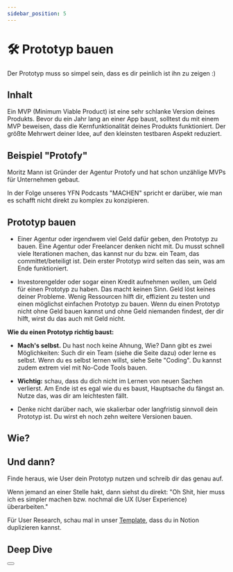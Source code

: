 ```yaml
---
sidebar_position: 5
---
```


# 🛠️ Prototyp bauen

<Admonition type="info" icon="🫣">
Der Prototyp muss so simpel sein, dass es dir peinlich ist ihn zu zeigen :)
</Admonition>

## Inhalt

Ein MVP (Minimum Viable Product) ist eine sehr schlanke Version deines Produkts. Bevor du ein Jahr lang an einer App baust, solltest du mit einem MVP beweisen, dass die Kernfunktionalität deines Produkts funktioniert. Der größte Mehrwert deiner Idee, auf den kleinsten testbaren Aspekt reduziert.

<YouTube videoId="1hHMwLxN6EM" />

## Beispiel "Protofy"

Moritz Mann ist Gründer der Agentur Protofy und hat schon unzählige MVPs für Unternehmen gebaut.

In der Folge unseres YFN Podcasts "MACHEN" spricht er darüber, wie man es schafft nicht direkt zu komplex zu konzipieren.
<Spotify source="https://open.spotify.com/episode/7eTXfhDadAouUmTnpKAJeL"/>

## Prototyp bauen

- Einer Agentur oder irgendwem viel Geld dafür geben, den Prototyp zu bauen. Eine Agentur oder Freelancer denken nicht mit. Du musst schnell viele Iterationen machen, das kannst nur du bzw. ein Team, das committet/beteiligt ist. Dein erster Prototyp wird selten das sein, was am Ende funktioniert.

- Investorengelder oder sogar einen Kredit aufnehmen wollen, um Geld für einen Prototyp zu haben. Das macht keinen Sinn. Geld löst keines deiner Probleme. Wenig Ressourcen hilft dir, effizient zu testen und einen möglichst einfachen Prototyp zu bauen. Wenn du einen Prototyp nicht ohne Geld bauen kannst und ohne Geld niemanden findest, der dir hilft, wirst du das auch mit Geld nicht.

**Wie du einen Prototyp richtig baust:**

- **Mach's selbst.** Du hast noch keine Ahnung, Wie? Dann gibt es zwei Möglichkeiten: Such dir ein Team (siehe die Seite dazu) oder lerne es selbst. Wenn du es selbst lernen willst, siehe Seite "Coding". Du kannst zudem extrem viel mit No-Code Tools bauen.

- **Wichtig:** schau, dass du dich nicht im Lernen von neuen Sachen verlierst. Am Ende ist es egal wie du es baust, Hauptsache du fängst an. Nutze das, was dir am leichtesten fällt.

- Denke nicht darüber nach, wie skalierbar oder langfristig sinnvoll dein Prototyp ist. Du wirst eh noch zehn weitere Versionen bauen.

## Wie?

<Tooltipp
  toolName="Figma"
  toolDescription='Wenn du Lust hast, designen zu können, schau dir Figma an. Damit kannst du auch klickbare Prototypen bauen, vor die du Nutzer setzen kannst. So kannst du testen, ob Leute verstehen, was sie in deiner Software machen sollen, bevor du sie baust.
PS: schau, dass du alles mit "AutoLayout" baust und Frames statt Gruppen oder Rechtecken verwendest. Aber step by step. Frag einfach bei jeder Kleinigkeit ChatGPT, um besser zu werden.'
  toolSource="https://www.figma.com/"
  tutorialSource="https://www.youtube.com/watch?v=FTFaQWZBqQ8"
  buttonText="Figma öffnen"
/>

## Und dann?

Finde heraus, wie User dein Prototyp nutzen und schreib dir das genau auf.

Wenn jemand an einer Stelle hakt, dann siehst du direkt: "Oh Shit, hier muss ich es simpler machen bzw. nochmal die UX (User Experience) überarbeiten."

Für User Research, schau mal in unser [Template](https://www.notion.so/a48e79b96ed242e49a33b04a8453e4c3?pvs=21), dass du in Notion duplizieren kannst.

## Deep Dive

<TwoColumns>
  <YouTube videoId="II-6dDzc-80" />
</TwoColumns>

<Button text />
